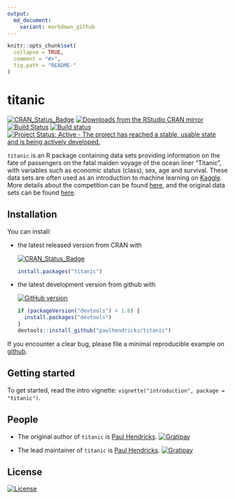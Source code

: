 ```yaml
---
output:
  md_document:
    variant: markdown_github
---
```


<!-- README.md is generated from README.Rmd. Please edit that file -->

```r
knitr::opts_chunk$set(
  collapse = TRUE,
  comment = "#>",
  fig.path = "README-"
)
```

# titanic

[![CRAN_Status_Badge](http://www.r-pkg.org/badges/version/titanic)](http://cran.r-project.org/package=titanic)
[![Downloads from the RStudio CRAN mirror](http://cranlogs.r-pkg.org/badges/titanic)](http://cran.rstudio.com/package=titanic)
[![Build Status](https://travis-ci.org/paulhendricks/titanic.png?branch=master)](https://travis-ci.org/paulhendricks/titanic)
[![Build status](https://ci.appveyor.com/api/projects/status/rux3xlfcdhuxuw4t/branch/master?svg=true)](https://ci.appveyor.com/project/paulhendricks/titanic/branch/master)
[![Project Status: Active - The project has reached a stable, usable state and is being actively developed.](http://www.repostatus.org/badges/0.1.0/active.svg)](http://www.repostatus.org/#active)

`titanic` is an R package containing data sets providing information on the fate of passengers on the fatal maiden voyage of the ocean liner "Titanic", with variables such as economic status (class), sex, age and survival. These data sets are often used as an introduction to machine learning on [Kaggle](https://www.kaggle.com/). More details about the competition can be found [here](https://www.kaggle.com/c/titanic), and the original data sets can be found [here](https://www.kaggle.com/c/titanic/data).

## Installation

You can install:

* the latest released version from CRAN with

    [![CRAN_Status_Badge](http://www.r-pkg.org/badges/version/titanic)](http://cran.r-project.org/package=titanic)

    ```R
    install.packages("titanic")
    ````

* the latest development version from github with

    [![GitHub version](https://badge.fury.io/gh/paulhendricks%2Ftitanic.svg)](http://badge.fury.io/gh/paulhendricks%2Ftitanic)

    ```R
    if (packageVersion("devtools") < 1.6) {
      install.packages("devtools")
    }
    devtools::install_github("paulhendricks/titanic")
    ```

If you encounter a clear bug, please file a minimal reproducible example on [github](https://github.com/paulhendricks/titanic/issues).

## Getting started

To get started, read the intro vignette: `vignette("introduction", package = "titanic")`.

## People

* The original author of `titanic` is [Paul Hendricks](https://github.com/paulhendricks). [![Gratipay](https://img.shields.io/gratipay/JSFiddle.svg)](https://gratipay.com/~paulhendricks/)

* The lead maintainer of `titanic` is [Paul Hendricks](https://github.com/paulhendricks).  [![Gratipay](https://img.shields.io/gratipay/JSFiddle.svg)](https://gratipay.com/~paulhendricks/)

## License

[![License](http://img.shields.io/:license-mit-blue.svg)](https://github.com/paulhendricks/titanic/blob/master/LICENSE)

